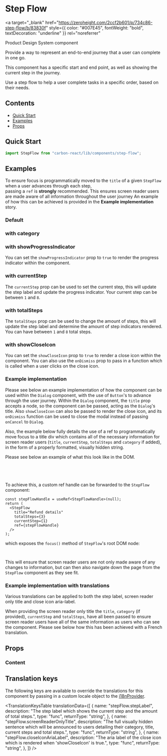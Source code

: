 


<Meta title="Step Flow" of={StepFlowStories} />

# Step Flow

<a
  target="_blank"
  href="https://zeroheight.com/2ccf2b601/p/734c86-step-flow/b/83830f"
  style={{ color: "#007E45", fontWeight: "bold", textDecoration: "underline" }}
  rel="noreferrer"
>
  Product Design System component
</a>

Provide a way to represent an end-to-end journey that a user can complete in one go.

This component has a specific start and end point, as well as showing the current step in the journey.

Use a step flow to help a user complete tasks in a specific order, based on their needs.

## Contents

- [Quick Start](#quick-start)
- [Examples](#examples)
- [Props](#props)

## Quick Start

```js
import StepFlow from "carbon-react/lib/components/step-flow";
```

## Examples

To ensure focus is programmatically moved to the `title` of a given `StepFlow` when a user advances through each step,  
passing a `ref` is **strongly** recommended. This ensures screen reader users are made aware of all information throughout the user journey
An example of how this can be achieved is provided in the **Example implementation** story.

### Default

<Canvas of={StepFlowStories.DefaultStory} />

### with category

<Canvas of={StepFlowStories.CategoryStory} />

### with showProgressIndicator

You can set the `showProgressIndicator` prop to `true` to render the progress indicator within the component.

<Canvas of={StepFlowStories.ShowProgressIndicatorStory} />

### with currentStep

The `currentStep` prop can be used to set the current step, this will update the step label and update the progress indicator. Your
current step can be between `1` and `8`.

<Canvas of={StepFlowStories.CurrentStepStory} />

### with totalSteps

The `totalSteps` prop can be used to change the amount of steps, this will update the step label and determine the amount of step indicators rendered.
You can have between `1` and `8` total steps.

<Canvas of={StepFlowStories.TotalStepsStory} />

### with showCloseIcon

You can set the `showCloseIcon` prop to `true` to render a close icon within the component. You can also use the `onDismiss` prop to pass in a function
which is called when a user clicks on the close icon.

<Canvas of={StepFlowStories.ShowCloseIconStory} />

### Example implementation

Please see below an example implementation of how the component can be used within the `Dialog` component, with the use of `Button`'s to advance through the user
journey. Within the `Dialog` component, the `title` prop accepts a node, so the component can be passed, acting as the `Dialog`'s title. Also `showCloseIcon` can
also be passed to render the close icon, and its `onDismiss` function can be used to close the modal instead of passing `onCancel` to `Dialog`.

Also, the example below fully details the use of a ref to programmatically move focus to a title div which contains all of the necessary information for screen reader users
(`title`, `currentStep`, `totalSteps` and `category` if added), in the form of a properly formatted, visually hidden string.

Please see below an example of what this look like in the DOM.

```jsx
<span data-element="visually-hidden-title-text">
  Add client. Transaction Type. Step 1 of 3.
</span>
```

<Canvas of={StepFlowStories.ExampleImplementation} />

To achieve this, a custom ref handle can be forwarded to the `StepFlow` component:

```tsx
const stepFlowHandle = useRef<StepFlowHandle>(null);
return (
  <StepFlow
    title="Refund details"
    totalSteps={3}
    currentStep={1}
    ref={stepFlowHandle}
  />
);
```

which exposes the `focus()` method of `StepFlow`'s root DOM node:

```ts
stepFlowHandle.current?.focus();
```

This will ensure that screen reader users are not only made aware of any changes to information, but can then also navigate down the page from the `StepFlow` component as they see fit.

### Example implementation with translations

Various translations can be applied to both the step label, screen reader only title and close icon aria-label.

When providing the screen reader only title the `title`, `category` (if provided), `currentStep` and `totalSteps`, have all been passed to ensure screen reader users have all of the same information
as users who can see the component. Please see below how this has been achieved with a French translation.

<Canvas of={StepFlowStories.ExampleImplementationWithTranslations} />

## Props

### Content

<ArgTypes of={StepFlowStories} />

## Translation keys

The following keys are available to override the translations for this component by passing in a custom locale object to the
[i18nProvider](../?path=/docs/documentation-i18n--docs).

<TranslationKeysTable
  translationData={[
    {
      name: "stepFlow.stepLabel",
      description:
        "The step label which shows the current step and the amount of total steps.",
      type: "func",
      returnType: "string",
    },
    {
      name: "stepFlow.screenReaderOnlyTitle",
      description:
        "The full visually hidden sentence which will be announced to users detailing their category, title, current steps and total steps.",
      type: "func",
      returnType: "string",
    },
    {
      name: "stepFlow.closeIconAriaLabel",
      description:
        "The aria label of the close icon which is rendered when 'showCloseIcon' is true.",
      type: "func",
      returnType: "string",
    },
  ]}
/>
